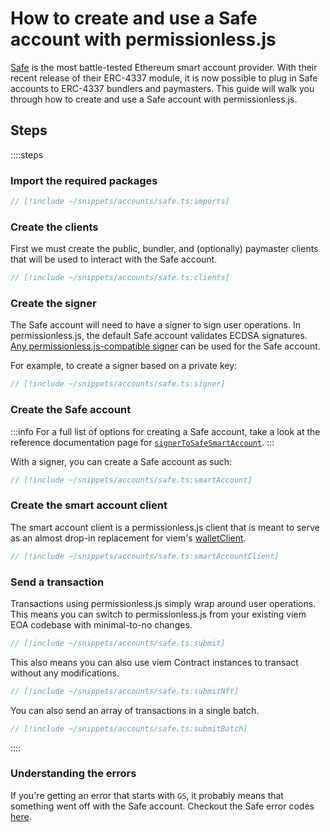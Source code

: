 # How to create and use a Safe account with permissionless.js

[Safe](https://safe.global) is the most battle-tested Ethereum smart account provider. With their recent release of their ERC-4337 module, it is now possible to plug in Safe accounts to ERC-4337 bundlers and paymasters. This guide will walk you through how to create and use a Safe account with permissionless.js.

## Steps

::::steps

### Import the required packages

```ts
// [!include ~/snippets/accounts/safe.ts:imports]
```

### Create the clients

First we must create the public, bundler, and (optionally) paymaster clients that will be used to interact with the Safe account.

```ts
// [!include ~/snippets/accounts/safe.ts:clients]
```

### Create the signer

The Safe account will need to have a signer to sign user operations. In permissionless.js, the default Safe account validates ECDSA signatures. [Any permissionless.js-compatible signer](/permissionless/how-to/signers) can be used for the Safe account.

For example, to create a signer based on a private key:

```ts
// [!include ~/snippets/accounts/safe.ts:signer]
```

### Create the Safe account

:::info
For a full list of options for creating a Safe account, take a look at the reference documentation page for [`signerToSafeSmartAccount`](/permissionless/reference/accounts/signerToSafeSmartAccount).
:::

With a signer, you can create a Safe account as such:

```ts
// [!include ~/snippets/accounts/safe.ts:smartAccount]
```

### Create the smart account client

The smart account client is a permissionless.js client that is meant to serve as an almost drop-in replacement for viem's [walletClient](https://viem.sh/docs/clients/wallet.html).

```ts
// [!include ~/snippets/accounts/safe.ts:smartAccountClient]
```

### Send a transaction

Transactions using permissionless.js simply wrap around user operations. This means you can switch to permissionless.js from your existing viem EOA codebase with minimal-to-no changes.

```ts
// [!include ~/snippets/accounts/safe.ts:submit]
```

This also means you can also use viem Contract instances to transact without any modifications.

```ts
// [!include ~/snippets/accounts/safe.ts:submitNft]
```

You can also send an array of transactions in a single batch.

```ts
// [!include ~/snippets/accounts/safe.ts:submitBatch]
```

::::

### Understanding the errors

If you're getting an error that starts with `GS`, it probably means that something went off with the Safe account. Checkout the Safe error codes [here](https://github.com/safe-global/safe-smart-account/blob/main/docs/error_codes.md).